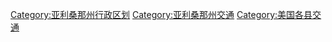 
[[Category:亚利桑那州行政区划|Category:亚利桑那州行政区划]]
[[Category:亚利桑那州交通|Category:亚利桑那州交通]]
[[Category:美国各县交通|Category:美国各县交通]]